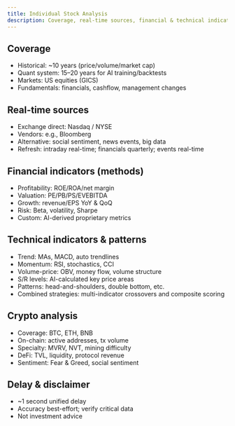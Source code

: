 ```yaml
---
title: Individual Stock Analysis
description: Coverage, real-time sources, financial & technical indicators, crypto analysis, and disclaimer.
---
```


## Coverage
- Historical: ~10 years (price/volume/market cap)
- Quant system: 15–20 years for AI training/backtests
- Markets: US equities (GICS)
- Fundamentals: financials, cashflow, management changes

## Real-time sources
- Exchange direct: Nasdaq / NYSE
- Vendors: e.g., Bloomberg
- Alternative: social sentiment, news events, big data
- Refresh: intraday real-time; financials quarterly; events real-time

## Financial indicators (methods)
- Profitability: ROE/ROA/net margin
- Valuation: PE/PB/PS/EVEBITDA
- Growth: revenue/EPS YoY & QoQ
- Risk: Beta, volatility, Sharpe
- Custom: AI-derived proprietary metrics

## Technical indicators & patterns
- Trend: MAs, MACD, auto trendlines
- Momentum: RSI, stochastics, CCI
- Volume-price: OBV, money flow, volume structure
- S/R levels: AI-calculated key price areas
- Patterns: head-and-shoulders, double bottom, etc.
- Combined strategies: multi-indicator crossovers and composite scoring

## Crypto analysis
- Coverage: BTC, ETH, BNB
- On-chain: active addresses, tx volume
- Specialty: MVRV, NVT, mining difficulty
- DeFi: TVL, liquidity, protocol revenue
- Sentiment: Fear & Greed, social sentiment

## Delay & disclaimer
- ~1 second unified delay
- Accuracy best-effort; verify critical data
- Not investment advice

